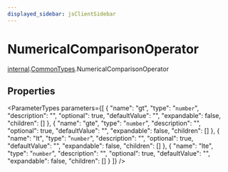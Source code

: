 ```yaml
---
displayed_sidebar: jsClientSidebar
---
```



# NumericalComparisonOperator

[internal](../../internal/modules/internal.internal-1.mdx).[CommonTypes](../../internal-1/modules/internal.internal-1.CommonTypes.mdx).NumericalComparisonOperator

## Properties

<ParameterTypes parameters={[
  {
    "name": "gt",
    "type": "`number`",
    "description": "",
    "optional": true,
    "defaultValue": "",
    "expandable": false,
    "children": []
  },
  {
    "name": "gte",
    "type": "`number`",
    "description": "",
    "optional": true,
    "defaultValue": "",
    "expandable": false,
    "children": []
  },
  {
    "name": "lt",
    "type": "`number`",
    "description": "",
    "optional": true,
    "defaultValue": "",
    "expandable": false,
    "children": []
  },
  {
    "name": "lte",
    "type": "`number`",
    "description": "",
    "optional": true,
    "defaultValue": "",
    "expandable": false,
    "children": []
  }
]} />
